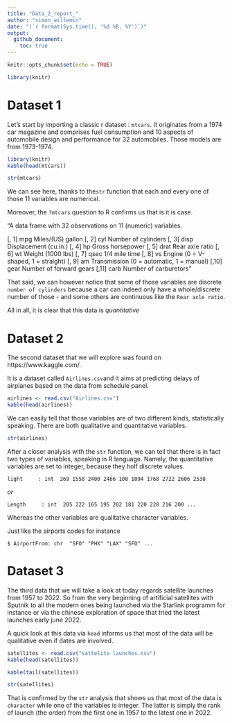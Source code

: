 ```yaml
---
title: "Data_2_report_"
author: "simon_willemin"
date: "(`r format(Sys.time(), '%d %B, %Y')`)"
output: 
  github_document:
    toc: true
---
```


```r
knitr::opts_chunk$set(echo = TRUE)
```


```r
library(knitr)

```

# Dataset 1

Let's  start by importing a classic r dataset : `mtcars`. It originates from a 1974 car magazine and comprises fuel consumption and 10 aspects of automobile design and performance for 32 automobiles. Those models are from 1973-1974. 
```r
library(knitr)
kable(head(mtcars))
```

```r
str(mtcars)
```

We can see here, thanks to the`str` function that each and every one of those 11 variables are numerical. 

Moreover, the `?mtcars` question to R confirms us that is it is case. 

"A data frame with 32 observations on 11 (numeric) variables.

[, 1]	mpg	Miles/(US) gallon
[, 2]	cyl	Number of cylinders
[, 3]	disp	Displacement (cu.in.)
[, 4]	hp	Gross horsepower
[, 5]	drat	Rear axle ratio
[, 6]	wt	Weight (1000 lbs)
[, 7]	qsec	1/4 mile time
[, 8]	vs	Engine (0 = V-shaped, 1 = straight)
[, 9]	am	Transmission (0 = automatic, 1 = manual)
[,10]	gear	Number of forward gears
[,11]	carb	Number of carburetors"



That said, we can however notice that some of those variables are discrete `number of cylinders` because a car can indeed only have a whole/discrete number of those - and some others are continuous like the `Rear axle ratio`.

All in all, it is clear that this data is *quantitative*



# Dataset 2

The second dataset that we will explore was found on  https://www.kaggle.com/. 

It is a dataset called `Airlines.csv`and it aims at predicting delays of airplanes based on the data from schedule panel. 




```r
airlines <- read.csv("Airlines.csv")
kable(head(airlines))
```

We can easily tell that those variables are of two different kinds, statistically speaking. There are both qualitative and quantitative variables. 

```r
str(airlines)
```

After a closer analysis with the `str` function, we can tell that there is in fact two types of variables, speaking in R language. Namely, the quantitative variables are set to integer, because they holf discrete values.

`light     : int  269 1558 2400 2466 108 1094 1768 2722 2606 2538`

*or*


`Length     : int  205 222 165 195 202 181 220 228 216 200 ...`



Whereas the other variables are qualitative character variables. 

Just like the airports codes for instance 

`$ AirportFrom: chr  "SFO" "PHX" "LAX" "SFO" ...`


# Dataset 3


The third data that we will take a look at today regards satellite launches from 1957 to 2022. So from the very beginning of artificial satellites with Sputnik to all the modern ones being launched via the Starlink programm for instance or via the chinese exploration of space that tried the latest launches early june 2022. 

A quick look at this data via `head` informs us that most of the data will be qualitative even if dates are involved. 

```r
satellites <- read.csv("sattelite launches.csv")
kable(head(satellites))

```



```r

kable(tail(satellites))

```

```r
str(satellites)
```


That is confirmed by the `str` analysis that shows us that most of the data is `character` while one of the variables is integer. The latter is simply the rank of launch (the order) from the first one in 1957 to the latest one in 2022. 



